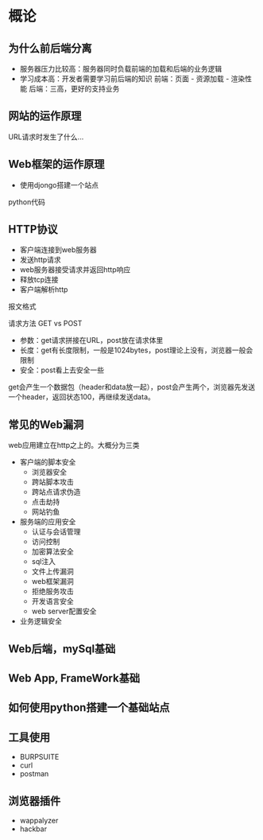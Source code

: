 
# 概论

## 为什么前后端分离

- 服务器压力比较高：服务器同时负载前端的加载和后端的业务逻辑
- 学习成本高：开发者需要学习前后端的知识
    前端：页面 - 资源加载 - 渲染性能
    后端：三高，更好的支持业务

## 网站的运作原理
URL请求时发生了什么...

## Web框架的运作原理
- 使用djongo搭建一个站点
<Link href="https://github.com/jianghr-rr/monorepo/tree/main/apps/pysite">python代码</Link>

## HTTP协议
- 客户端连接到web服务器
- 发送http请求
- web服务器接受请求并返回http响应
- 释放tcp连接
- 客户端解析http

报文格式

请求方法
GET vs POST
- 参数：get请求拼接在URL，post放在请求体里
- 长度：get有长度限制，一般是1024bytes，post理论上没有，浏览器一般会限制
- 安全：post看上去安全一些

get会产生一个数据包（header和data放一起），post会产生两个，浏览器先发送一个header，返回状态100，再继续发送data。

## 常见的Web漏洞
web应用建立在http之上的。大概分为三类
- 客户端的脚本安全
    - 浏览器安全
    - 跨站脚本攻击
    - 跨站点请求伪造
    - 点击劫持
    - 网站钓鱼
- 服务端的应用安全
    - 认证与会话管理
    - 访问控制
    - 加密算法安全
    - sql注入
    - 文件上传漏洞
    - web框架漏洞
    - 拒绝服务攻击
    - 开发语言安全
    - web server配置安全
- 业务逻辑安全

## Web后端，mySql基础

## Web App, FrameWork基础

## 如何使用python搭建一个基础站点

## 工具使用
- BURPSUITE
- curl
- postman

## 浏览器插件
- wappalyzer
- hackbar